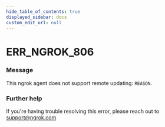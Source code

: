 ```yaml
---
hide_table_of_contents: true
displayed_sidebar: docs
custom_edit_url: null
---
```



# ERR_NGROK_806

### Message
This ngrok agent does not support remote updating: `REASON`.

### Further help
If you're having trouble resolving this error, please reach out to [support@ngrok.com](mailto:support@ngrok.com?subject=Help%20with%20ERR_NGROK_806)


<ErrorDetails error='err_ngrok_806' />
